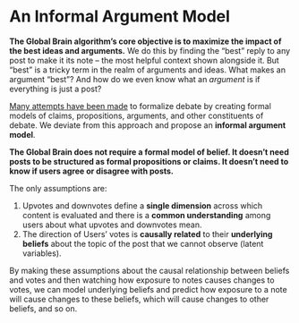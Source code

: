# An Informal Argument Model {#informal-argument-model}

**The Global Brain algorithm's core objective is to maximize the impact of the best ideas and arguments.**
We do this by finding the "best" reply to any post to make it its note -- the most helpful context shown alongside it.
But "best" is a tricky term in the realm of arguments and ideas.
What makes an argument "best"?
And how do we even know what an *argument* is if everything is just a post?

[Many attempts have been made](https://en.wikipedia.org/wiki/Argument_map) to formalize debate by creating formal models of claims, propositions, arguments, and other constituents of debate.
We deviate from this approach and propose an **informal argument model**.

**The Global Brain does not require a formal model of belief. It doesn't need posts to be structured as formal propositions or claims. It doesn't need to know if users agree or disagree with posts.**

The only assumptions are:

1. Upvotes and downvotes define a **single dimension** across which content is evaluated and there is a **common understanding** among users about what upvotes and downvotes mean.
2. The direction of Users' votes is **causally related** to their **underlying beliefs** about the topic of the post that we cannot observe (latent variables).

By making these assumptions about the causal relationship between beliefs and votes and then watching how exposure to notes causes changes to votes, we can model underlying beliefs and predict how exposure to a note will cause changes to these beliefs, which will cause changes to other beliefs, and so on.


<!-- NOTES: -->

<!-- Chat Felix/Johannes -->

<!-- also hier geht es ja, darum, dass sich die besten Ideen und Argumente verbreiten und bei den Richtigen Leuten ankommen -->

<!-- Ein großer Teil davon ist überhaupt ein gemeinsames Verständnis davon zu haben, was überhaupt fakten sind -->

<!-- Es geht darum information zu identifizieren, die etwas bewirkt. Bzw zu identifizieren wo es etwas bewirken kann. -->
<!-- It is about identifying information that has an effect. Or rather, identifying where it can have an effect. -->

<!-- --- -->

<!-- exploration/exploitation trade-off -->

<!-- Thompson Sampling -->
